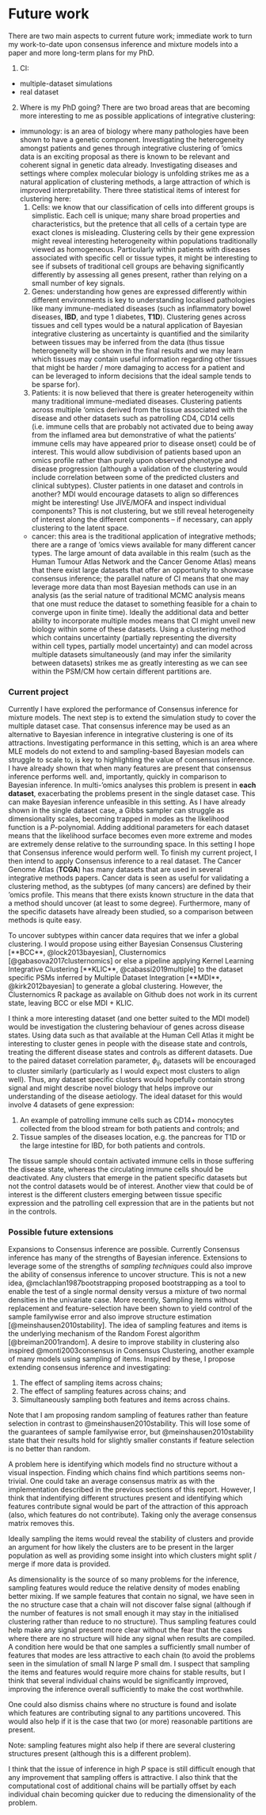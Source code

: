 # Future work {#futureWork}

There are two main aspects to current future work; immediate work to turn my work-to-date upon consensus inference and mixture models into a paper and more long-term plans for my PhD.

1. CI:
  * multiple-dataset simulations
  * real dataset
  
2. Where is my PhD going? There are two broad areas that are becoming more interesting to me as possible applications of integrative clustering:
* immunology: is an area of biology where many pathologies have been shown to have a genetic component. Investigating the heterogeneity amongst patients and genes through integrative clustering of 'omics data is an exciting proposal as there is known to be relevant and coherent signal in genetic data already. Investigating diseases and settings where complex molecular biology is unfolding strikes me as a natural application of clustering methods, a large attraction of which is improved interpretability. There three statistical items of interest for clustering here:
    1. Cells: we know that our classification of cells into different groups is simplistic. Each cell is unique; many share broad properties and characteristics, but the pretence that all cells of a certain type are exact clones is misleading. Clustering cells by their gene expression might reveal interesting heterogeneity within populations traditionally viewed as homogeneous. Particularly within patients with diseases associated with specific cell or tissue types, it might be interesting to see if subsets of traditional cell groups are behaving significantly differently by assessing all genes present, rather than relying on a small number of key signals.
    2. Genes: understanding how genes are expressed differently within different environments is key to understanding localised pathologies like many immune-mediated diseases (such as inflammatory bowel diseases, **IBD**, and type 1 diabetes, **T1D**). Clustering genes across tissues and cell types would be a natural application of Bayesian integrative clustering as uncertainty is quantified and the similarity between tissues may be inferred from the data (thus tissue heterogeneity will be shown in the final results and we may learn which tissues may contain useful information regarding other tissues that might be harder / more damaging to access for a patient and can be leveraged to inform decisions that the ideal sample tends to be sparse for).
    3. Patients: it is now believed that there is greater heterogeneity within many traditional immune-mediated diseases. Clustering patients across multiple 'omics derived from the tissue associated with the disease and other datasets such as patrolling CD4, CD14 cells (i.e. immune cells that are probably not activated due to being away from the inflamed area but demonstrative of what the patients’ immune cells may have appeared prior to disease onset) could be of interest. This would allow subdivision of patients based upon an omics profile rather than purely upon observed phenotype and disease progression (although a validation of the clustering would include correlation between some of the predicted clusters and clinical subtypes).
	Cluster patients in one dataset and controls in another? MDI would encourage datasets to align so differences might be interesting!
	Use JIVE/MOFA and inspect individual components? This is not clustering, but we still reveal heterogeneity of interest along the different components – if necessary, can apply clustering to the latent space.
  * cancer: this area is the traditional application of integrative methods; there are a range of 'omics views available for many different cancer types. The large amount of data available in this realm (such as the Human Tumour Atlas Network and the Cancer Genome Atlas) means that there exist large datasets that offer an opportunity to showcase consensus inference; the parallel nature of CI means that one may leverage more data than most Bayesian methods can use in an analysis (as the serial nature of traditional MCMC analysis means that one must reduce the dataset to something feasible for a chain to converge upon in finite time). Ideally the additional data and better ability to incorporate multiple modes means that CI might unveil new biology within some of these datasets. Using a clustering method which contains uncertainty (partially representing the diversity within cell types, partially model uncertainty) and can model across multiple datasets simultaneously (and may infer the similarity between datasets) strikes me as greatly interesting as we can see within the PSM/CM how certain different partitions are. 


### Current project

Currently I have explored the performance of Consensus inference for mixture models. The next step is to extend the simulation study to cover the multiple dataset case. That consensus inference may be used as an alternative to Bayesian inference in integrative clustering is one of its attractions. Investigating performance in this setting, which is an area where MLE models do not extend to and sampling-based Bayesian models can struggle to scale to, is key to highlighting the value of consensus inference. I have already shown that when many features are present that consensus inference performs well.  and, importantly, quickly in comparison to Bayesian inference. In multi-'omics analyses this problem is present in **each dataset**, exacerbating the problems present in the single dataset case. This can make Bayesian inference unfeasible in this setting. As I have already shown in the single dataset case, a Gibbs sampler can struggle as dimensionality scales, becoming trapped in modes as the likelihood function is a $P$-polynomial. Adding additional parameters for each dataset means that the likelihood surface becomes even more extreme and modes are extremely dense relative to the surrounding space. In this setting I hope that Consensus inference would perform well.
To finish my current project, I then intend to apply Consensus inference to a real dataset. The Cancer Genome Atlas (**TCGA**) has many datasets that are used in several integrative methods papers. Cancer data is seen as useful for validating a clustering method, as the subtypes (of many cancers) are defined by their 'omics profile. This means that there exists known structure in the data that a method should uncover (at least to some degree). Furthermore, many of the specific datasets have already been studied, so a comparison between methods is quite easy. 

To uncover subtypes within cancer data requires that we infer a global clustering. 
I would propose using either Bayesian Consensus Clustering [**BCC**, @lock2013bayesian], Clusternomics [@gabasova2017clusternomics] or else a pipeline applying Kernel Learning Integrative Clustering [**KLIC**, @cabassi2019multiple] to the dataset specific PSMs inferred by Multiple Dataset Integration [**MDI**, @kirk2012bayesian] to generate a global clustering. However, the Clusternomics R package as available on Github does not work in its current state, leaving BCC or else MDI + KLIC.

I think a more interesting dataset (and one better suited to the MDI model) would be investigation the clustering behaviour of genes across disease states. Using data such as that available at the Human Cell Atlas it might be interesting to cluster genes in people with the disease state and controls, treating the different disease states and controls as different datasets. Due to the paired dataset correlation parameter, $\phi_{ij}$, datasets will be encouraged to cluster similarly (particularly as I would expect most clusters to align well). Thus, any dataset specific clusters would hopefully contain strong signal and might describe novel biology that helps improve our understanding of the disease aetiology. The ideal dataset for this would involve 4 datasets of gene expression:

1. An example of patrolling immune cells such as CD14+ monocytes collected from the blood stream for both patients and controls; and 
2. Tissue samples of the diseases location, e.g. the pancreas for T1D or the large intestine for IBD, for both patients and controls.

The tissue sample should contain activated immune cells in those suffering the disease state, whereas the circulating immune cells should be deactivated. Any clusters that emerge in the patient specific datasets but not the control datasets would be of interest. Another view that could be of interest is the different clusters emerging between tissue specific expression and the patrolling cell expression that are in the patients but not in the controls.

### Possible future extensions

Expansions to Consensus inference are possible. Currently Consensus inference
has many of the strengths of Bayesian inference. Extensions to leverage
some of the strengths of _sampling techniques_ could also improve
the ability of consensus inference to uncover structure. This is not a new idea,
@mclachlan1987bootstrapping proposed bootstrapping as a tool to enable the test
of a single normal density versus a mixture of two normal densities in the 
univariate case. More recently, Sampling items without replacement and 
feature-selection have been shown to yield control of the sample
familywise error and also improve structure estimation [@meinshausen2010stability].
The idea of sampling features and items is the underlying mechanism of the 
Random Forest algorithm [@breiman2001random]. A desire to improve stability in 
clustering also inspired @monti2003consensus in Consensus Clustering, another
example of many models using sampling of items. Inspired by these, I propose
extending consensus inference and investigating:

1. The effect of sampling items across chains;
2. The effect of sampling features across chains; and
3. Simultaneously sampling both features and items across chains.

Note that I am proposing random sampling of features rather than feature 
selection in contrast to @meinshausen2010stability. This will lose some of the 
guarantees of sample familywise error, but @meinshausen2010stability state that
their results hold for slightly smaller constants if feature selection is no
better than random.

A problem here is identifying which models find no structure without a visual 
inspection. Finding which chains find which partitions seems non-trivial.
One could take an average consensus matrix as with the implementation described
in the previous sections of this report. However, I think that indentifying
different structures present and identifying which features contribute signal 
would be part of the attraction of this approach (also, which features do not 
contribute). Taking only the average consensus matrix removes this.


Ideally sampling the items would reveal the stability of clusters and provide an
argument for how likely the clusters are to be present in the larger population 
as well as providing some insight into which clusters might split / merge if 
more data is provided. 

As dimensionality is the source of so many problems for the inference, sampling 
features would reduce the relative density of modes enabling better mixing. If 
we sample features that contain no signal, we have seen in the no structure case
that a chain will not discover false signal (although if the number of features 
is not small enough it may stay in the initialised clustering rather than reduce
to no structure). Thus sampling features could help make any signal present more
clear without the fear that the cases where there are no structure will hide any
signal when results are compiled. A condition here would be that one samples a 
sufficiently small number of features that modes are less attractive to each 
chain (to avoid the problems seen in the simulation of small N large P small dm.
I suspect that sampling the items and features would require more chains for 
stable results, but I think that several individual chains would be 
significantly improved, improving the inference overall sufficiently to make the
cost worthwhile.

One could also dismiss chains where no structure is found and isolate which 
features are contributing signal to any partitions uncovered. This would also
help if it is the case that two (or more) reasonable partitions are present.

Note: sampling features might also help if there are several clustering 
structures present (although this is a different problem).

I think that the issue of inference in high $P$ space is still difficult enough
that any improvement that sampling offers is attractive. I also think that
the computational cost of additional chains will be partially offset by each
individual chain becoming quicker due to reducing the dimensionality of the 
problem.

